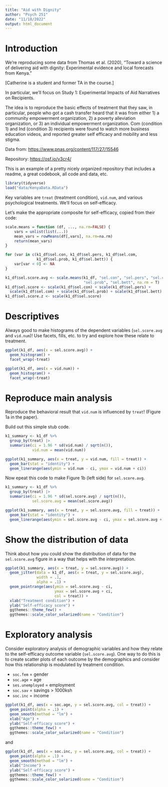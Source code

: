 ```yaml
---
title: "Aid with Dignity"
author: "Psych 251"
date: "11/18/2022"
output: html_document
---
```


# Introduction

We're reproducing some data from Thomas et al. (2020), "Toward a science of delivering aid with dignity: Experimental evidence and local forecasts from Kenya." 

[Catherine is a student and former TA in the course.]

In particular, we'll focus on Study 1: Experimental Impacts of Aid Narratives on Recipients.

The idea is to reproduce the basic effects of treatment that they saw, in particular, people who got a cash transfer heard that it was from either 1)  a community empowerment organization, 2) a poverty alleviation organization, or 3) an individual empowerment organization. Com (condition 1) and Ind (condition 3) recipients were found to watch more business education videos, and reported greater self efficacy and mobility and less stigma.

Data from: [https://www.pnas.org/content/117/27/15546]()

Repository: [https://osf.io/v3cr4/]() 

This is an example of a pretty nicely organized repository that includes a readme, a great codebook, all code and data, etc. 

```r
library(tidyverse)
load("data/KenyaData.RData")
```

Key variables are `treat` (treatment condition), `vid.num`, and various psychological treatments. We'll focus on self-efficacy.

Let's make the appropriate composite for self-efficacy, copied from their code:

```r
scale.means = function (df, ..., na.rm=FALSE) {
    vars = unlist(list(...))
    mean_vars = rowMeans(df[,vars], na.rm=na.rm)
    return(mean_vars)
}

for (var in c(k1_df$sel.con, k1_df$sel.pers, k1_df$sel.com, 
              k1_df$sel.prob, k1_df$sel.bett)) {
    var[var < 0] <- NA
}

k1_df$sel.score.avg <- scale.means(k1_df, "sel.con", "sel.pers", "sel.com", 
                                   "sel.prob", "sel.bett", na.rm = T)
k1_df$sel.score <- scale(k1_df$sel.con) + scale(k1_df$sel.pers) + 
  scale(k1_df$sel.com) + scale(k1_df$sel.prob) + scale(k1_df$sel.bett)
k1_df$sel.score.z <- scale(k1_df$sel.score)
```

# Descriptives

Always good to make histograms of the dependent variables (`sel.score.avg` and `vid.num`)! Use facets, fills, etc. to try and explore how these relate to treatment. 

```r
ggplot(k1_df, aes(x = sel.score.avg)) + 
  geom_histogram() + 
  facet_wrap(~treat)
```

```r
ggplot(k1_df, aes(x = vid.num)) + 
  geom_histogram() + 
  facet_wrap(~treat)
```


# Reproduce main analysis

Reproduce the behavioral result that `vid.num` is influenced by `treat`! (Figure 1a in the paper).

Build out this simple stub code. 

```r
k1_summary <- k1_df %>%
  group_by(treat) |>
  summarise(ci = 1.96 * sd(vid.num) / sqrt(n()),
            vid.num = mean(vid.num))

ggplot(k1_summary, aes(x = treat, y = vid.num, fill = treat)) +
  geom_bar(stat = "identity") + 
  geom_linerange(aes(ymin = vid.num - ci, ymax = vid.num + ci))
```

Now epeat this code to make Figure 1b (left side) for `sel.score.avg`. 


```r
k1_summary <- k1_df %>%
  group_by(treat) |>
  summarise(ci = 1.96 * sd(sel.score.avg) / sqrt(n()),
            sel.score.avg = mean(sel.score.avg))

ggplot(k1_summary, aes(x = treat, y = sel.score.avg, fill = treat)) +
  geom_bar(stat = "identity") + 
  geom_linerange(aes(ymin = sel.score.avg - ci, ymax = sel.score.avg + ci))
```
# Show the distribution of data

Think about how you could show the distribution of data for the `sel.score.avg` figure in a way that helps with the interpretation. 

```r
ggplot(k1_summary, aes(x = treat, y = sel.score.avg)) +
  geom_jitter(data = k1_df, aes(x = treat, y = sel.score.avg), 
              width = .1,
              alpha = .1) + 
  geom_pointrange(aes(ymin = sel.score.avg - ci, 
                      ymax = sel.score.avg + ci, 
                      col = treat)) + 
  xlab("Treatment condition") +
  ylab("Self-efficacy score") +
  ggthemes::theme_few() + 
  ggthemes::scale_color_solarized(name = "Condition")
```

# Exploratory analysis

Consider exploratory analysis of demographic variables and how they relate to the self-efficacy outcome variable (`sel.score.avg`). One way to do this is to create scatter plots of each outcome by the demographics and consider how this relationship is modulated by treatment condition.  

* `soc.fem` = gender
* `soc.age` = age
* `ses.unemployed` = employment
* `soc.sav` = savings > 1000ksh
* `soc.inc` = income

```r
ggplot(k1_df, aes(x = soc.age, y = sel.score.avg, col = treat)) +
  geom_point(alpha = .1) + 
  geom_smooth(method = "lm") + 
  xlab("Age") +
  ylab("Self-efficacy score") +
  ggthemes::theme_few() + 
  ggthemes::scale_color_solarized(name = "Condition")
```

and 

```r
ggplot(k1_df, aes(x = soc.inc, y = sel.score.avg, col = treat)) +
  geom_point(alpha = .1) + 
  geom_smooth(method = "lm") + 
  xlab("Income") +
  ylab("Self-efficacy score") +
  ggthemes::theme_few() + 
  ggthemes::scale_color_solarized(name = "Condition")
```